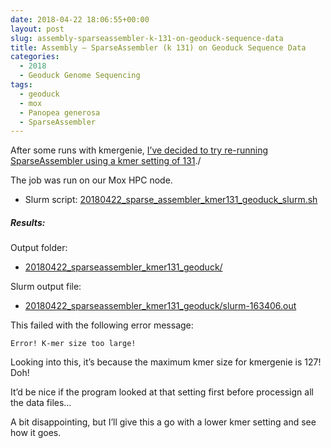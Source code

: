 ```yaml
---
date: 2018-04-22 18:06:55+00:00
layout: post
slug: assembly-sparseassembler-k-131-on-geoduck-sequence-data
title: Assembly – SparseAssembler (k 131) on Geoduck Sequence Data
categories:
  - 2018
  - Geoduck Genome Sequencing
tags:
  - geoduck
  - mox
  - Panopea generosa
  - SparseAssembler
---
```


After some runs with kmergenie, [I've decided to try re-running SparseAssembler using a kmer setting of 131](https://robertslab.github.io/sams-notebook/posts/2018/2018-04-21-kmer-estimation-kmergenie-k-301-on-geoduck-sequence-data.html)./

The job was run on our Mox HPC node.





  * Slurm script: [20180422_sparse_assembler_kmer131_geoduck_slurm.sh](https://owl.fish.washington.edu/Athaliana/20180422_sparseassembler_kmer131_geoduck/20180422_sparse_assembler_kmer131_geoduck_slurm.sh)





##### Results:



Output folder:





  * [20180422_sparseassembler_kmer131_geoduck/](https://owl.fish.washington.edu/Athaliana/20180422_sparseassembler_kmer131_geoduck/)



Slurm output file:



  * [20180422_sparseassembler_kmer131_geoduck/slurm-163406.out](https://owl.fish.washington.edu/Athaliana/20180422_sparseassembler_kmer131_geoduck/slurm-163406.out)



This failed with the following error message:

`Error! K-mer size too large!`

Looking into this, it's because the maximum kmer size for kmergenie is 127! Doh!

It'd be nice if the program looked at that setting first before processign all the data files...

A bit disappointing, but I'll give this a go with a lower kmer setting and see how it goes.

